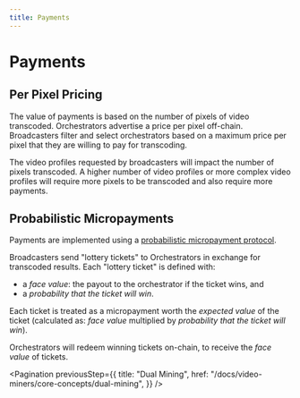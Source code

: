 ```yaml
---
title: Payments
---
```


# Payments

## Per Pixel Pricing

The value of payments is based on the number of pixels of video transcoded.
Orchestrators advertise a price per pixel off-chain. Broadcasters filter and
select orchestrators based on a maximum price per pixel that they are willing to
pay for transcoding.

The video profiles requested by broadcasters will impact the number of pixels
transcoded. A higher number of video profiles or more complex video profiles
will require more pixels to be transcoded and also require more payments.

## Probabilistic Micropayments

Payments are implemented using a
[probabilistic micropayment protocol](https://medium.com/livepeer-blog/streamflow-probabilistic-micropayments-f3a647672462).

Broadcasters send "lottery tickets" to Orchestrators in exchange for transcoded
results. Each "lottery ticket" is defined with:

- a _face value_: the payout to the orchestrator if the ticket wins, and
- a _probability that the ticket will win_.

Each ticket is treated as a micropayment worth the _expected value_ of the ticket
(calculated as: _face value_ multiplied by _probability that the ticket will win_).

Orchestrators will redeem winning tickets on-chain, to receive the _face value_ of tickets.

<Pagination
  previousStep={{
    title: "Dual Mining",
    href: "/docs/video-miners/core-concepts/dual-mining",
  }}
/>
